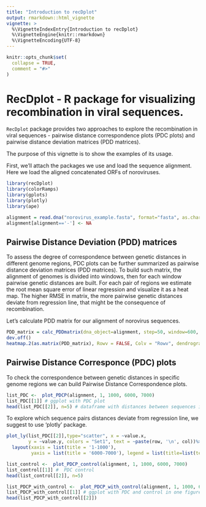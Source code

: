 ```yaml
---
title: "Introduction to recDplot"
output: rmarkdown::html_vignette
vignette: >
  %\VignetteIndexEntry{Introduction to recDplot}
  %\VignetteEngine{knitr::rmarkdown}
  %\VignetteEncoding{UTF-8}
---
```


```r
knitr::opts_chunk$set(
  collapse = TRUE,
  comment = "#>"
)
```

# RecDplot - R package for visualizing recombination in viral sequences.

`RecDplot` package  provides two approaches to explore the recombination in viral sequences - pairwise distance correspondence plots (PDC plots) and pairwise distance deviation matrices (PDD matrices).


The purpose of this vignette is to show the examples of its usage.


First, we’ll attach the packages we use and load the sequence alignment. Here we load the aligned concatenated ORFs of noroviruses.
```r
library(recDplot)
library(colorRamps)
library(gplots)
library(plotly)
library(ape)

alignment = read.dna("norovirus_example.fasta", format="fasta", as.character=TRUE)
alignment[alignment=='-'] <- NA
```


## Pairwise Distance Deviation (PDD) matrices 

To assess the degree of correspondence between genetic distances in different genome regions, PDC plots can be further summarized as pairwise distance deviation matrices (PDD matrices). To build such matrix, the alignment of genomes is divided into windows, then for each window pairwise genetic distances are built. For each pair of regions we estimate the root mean square error of linear regression and visualize it as a heat map. The higher RMSE in matrix, the more pairwise genetic distances deviate from regression line, that might be the consequence of recombination.

Let's calculate PDD matrix for our alignment of norovirus sequences.

```r
PDD_matrix = calc_PDDmatrix(dna_object=alignment, step=50, window=600, method="pdist", modification="pairwise") #calculate PDD matrix
dev.off()
heatmap.2(as.matrix(PDD_matrix), Rowv = FALSE, Colv = "Rowv", dendrogram = 'none', col=matlab.like, main="PDD matrix", tracecol=NA) # visualize PDD matrix as a heatmap

```


## Pairwise Distance Corresponce (PDC) plots

To check the correspondence between genetic distances in specific genome regions we can build Pairwise Distance Correspondence plots. 

```r
list_PDC <-  plot_PDCP(alignment, 1, 1000, 6000, 7000)
list_PDC[[1]] # ggplot with PDC plot
head(list_PDC[[2]], n=5) # dataframe with distances between sequences in two regions
```
To explore which sequence pairs distances deviate from regression line, we suggest to use 'plotly' package.
```r
plot_ly(list_PDC[[2]],type="scatter", x = ~value.x,
        y = ~value.y, colors = "Set1", text = ~paste(row, '\n', col))%>%
  layout(xaxis = list(title = '1-1000'),
         yaxis = list(title = '6000-7000'), legend = list(title=list(text='Interactive PDC plot')))
```



```r
list_control <-  plot_PDCP_control(alignment, 1, 1000, 6000, 7000)
list_control[[1]] #  PDC control
head(list_control[[2]], n=5)
```



```r
list_PDCP_with_control <-  plot_PDCP_with_control(alignment, 1, 1000, 6000, 7000)
list_PDCP_with_control[[1]] # ggplot with PDC and control in one figure
head(list_PDCP_with_control[[2]])
```



